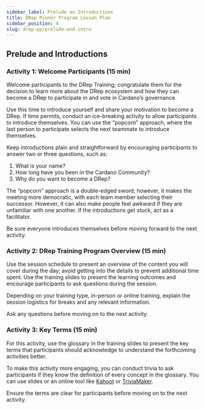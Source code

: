 ```yaml
---
sidebar_label: Prelude an Introductions
title: DRep Pioner Program Lesson Plan
sidebar_position: 4
slug: drep-pp/prelude-and-intro
---
```


## Prelude and Introductions

### Activity 1: Welcome Participants (15 min)

Welcome participants to the DRep Training; congratulate them for the decision to learn more about the DRep ecosystem and how they can become a DRep to participate in and vote in Cardano’s governance.

Use this time to introduce yourself and share your motivation to become a DRep. If time permits, conduct an ice-breaking activity to allow participants to introduce themselves. You can use the “popcorn” approach, where the last person to participate selects the next teammate to introduce themselves.

Keep introductions plain and straightforward by encouraging participants to answer two or three questions, such as:

1. What is your name?
2. How long have you been in the Cardano Community?
3. Why do you want to become a DRep?

The “popcorn” approach is a double-edged sword; however, it makes the meeting more democratic, with each team member selecting their successor. However, it can also make people feel awkward if they are unfamiliar with one another. If the introductions get stuck, act as a facilitator.

Be sure everyone introduces themselves before moving forward to the next activity.

### Activity 2: DRep Training Program Overview (15 min)

Use the session schedule to present an overview of the content you will cover during the day; avoid getting into the details to prevent additional time spent. Use the training slides to present the learning outcomes and encourage participants to ask questions during the session.

Depending on your training type, in-person or online training, explain the session logistics for breaks and any relevant information.

Ask any questions before moving on to the next activity.

### Activity 3: Key Terms (15 min)

For this activity, use the glossary in the training slides to present the key terms that participants should acknowledge to understand the forthcoming activities better.

To make this activity more engaging, you can conduct trivia to ask participants if they know the definition of every concept in the glossary. You can use slides or an online tool like [Kahoot](https://kahoot.com/) or [TriviaMaker](https://triviamaker.com/).

Ensure the terms are clear for participants before moving on to the next activity.